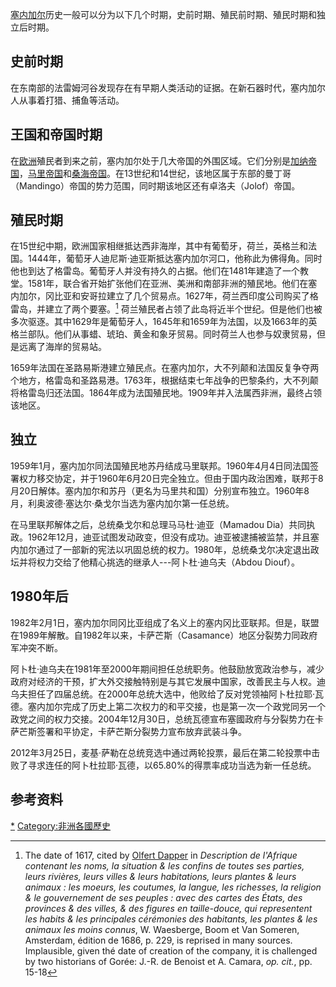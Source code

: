 [[塞内加尔|塞内加尔]]历史一般可以分为以下几个时期，史前时期、殖民前时期、殖民时期和独立后时期。

==史前时期==
在东南部的法雷姆河谷发现存在有早期人类活动的证据。在新石器时代，塞内加尔人从事着打猎、捕鱼等活动。

==王国和帝国时期==
在[[欧洲|欧洲]]殖民者到来之前，塞内加尔处于几大帝国的外围区域。它们分别是[[加纳帝国|加纳帝国]]，[[马里帝国|马里帝国]]和[[桑海帝国|桑海帝国]]。在13世纪和14世纪，该地区属于东部的曼丁哥（Mandingo）帝国的势力范围，同时期该地区还有卓洛夫（Jolof）帝国。

==殖民时期==
在15世纪中期，欧洲国家相继抵达西非海岸，其中有葡萄牙，荷兰，英格兰和法国。1444年，葡萄牙人迪尼斯·迪亚斯抵达塞内加尔河口，他称此为佛得角。同时他也到达了格雷岛。葡萄牙人并没有持久的占据。他们在1481年建造了一个教堂。1581年，联合省开始扩张他们在亚洲、美洲和南部非洲的殖民地。他们在塞内加尔，冈比亚和安哥拉建立了几个贸易点。1627年，荷兰西印度公司购买了格雷岛，并建立了两个要塞。<ref>The date of 1617, cited by [[Olfert_Dapper|Olfert Dapper]] in ''Description de l'Afrique contenant les noms, la situation & les confins de toutes ses parties, leurs rivières, leurs villes & leurs habitations, leurs plantes & leurs animaux : les moeurs, les coutumes, la langue, les richesses, la religion & le gouvernement de ses peuples : avec des cartes des États, des provinces & des villes, & des figures en taille-douce, qui representent les habits & les principales cérémonies des habitants, les plantes & les animaux les moins connus'', W. Waesberge, Boom et Van Someren, Amsterdam, édition de 1686, p. 229, is reprised in many sources. Implausible, given thé date of creation of the company, it is challenged by two historians of Gorée: J.-R. de Benoist et A. Camara, ''op. cit.'', pp. 15-18</ref> 荷兰殖民者占领了此岛将近半个世纪。但是他们也被多次驱逐。其中1629年是葡萄牙人，1645年和1659年为法国，以及1663年的英格兰部队。他们从事蜡、琥珀、黄金和象牙贸易。同时荷兰人也参与奴隶贸易，但是远离了海岸的贸易站。

1659年法国在圣路易斯港建立殖民点。在塞内加尔，大不列颠和法国反复争夺两个地方，格雷岛和圣路易港。1763年，根据结束七年战争的巴黎条约，大不列颠将格雷岛归还法国。1864年成为法国殖民地。1909年并入法属西非洲，最终占领该地区。

==独立==
1959年1月，塞内加尔同法国殖民地苏丹结成马里联邦。1960年4月4日同法国签署权力移交协定，并于1960年6月20日完全独立。但由于国内政治困难，联邦于8月20日解体。塞内加尔和苏丹（更名为马里共和国）分别宣布独立。1960年8月，利奥波德·塞达尔·桑戈尔当选为塞内加尔第一任总统。

在马里联邦解体之后，总统桑戈尔和总理马马杜·迪亚（Mamadou Dia）共同执政。1962年12月，迪亚试图发动政变，但没有成功。迪亚被逮捕被监禁，并且塞内加尔通过了一部新的宪法以巩固总统的权力。1980年，总统桑戈尔决定退出政坛并将权力交给了他精心挑选的继承人---阿卜杜·迪乌夫（Abdou Diouf）。

==1980年后==
1982年2月1日，塞内加尔同冈比亚组成了名义上的塞内冈比亚联邦。但是，联盟在1989年解散。自1982年以来，卡萨芒斯（Casamance）地区分裂势力同政府军冲突不断。

阿卜杜·迪乌夫在1981年至2000年期间担任总统职务。他鼓励放宽政治参与，减少政府对经济的干预，扩大外交接触特别是与其它发展中国家，改善民主与人权。迪乌夫担任了四届总统。在2000年总统大选中，他败给了反对党领袖阿卜杜拉耶·瓦德。塞内加尔完成了历史上第二次权力的和平交接，也是第一次一个政党同另一个政党之间的权力交接。2004年12月30日，总统瓦德宣布塞國政府与分裂势力在卡萨芒斯签署和平协定，卡萨芒斯分裂势力宣布放弃武装斗争。

2012年3月25日，麦基·萨勒在总统竞选中通过两轮投票，最后在第二轮投票中击败了寻求连任的阿卜杜拉耶·瓦德，以65.80%的得票率成功当选为新一任总统。

==参考资料==
{{Reflist}}

{{非洲題目|歷史}}

[[Category:塞内加尔历史|*]]
[[Category:非洲各國歷史|Category:非洲各國歷史]]